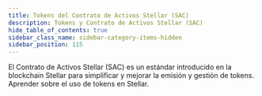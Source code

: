 ```yaml
---
title: Tokens del Contrato de Activos Stellar (SAC)
description: Tokens y Contrato de Activos Stellar (SAC)
hide_table_of_contents: true
sidebar_class_name: sidebar-category-items-hidden
sidebar_position: 115
---
```


El Contrato de Activos Stellar (SAC) es un estándar introducido en la blockchain Stellar para simplificar y mejorar la emisión y gestión de tokens. Aprender sobre el uso de tokens en Stellar.
